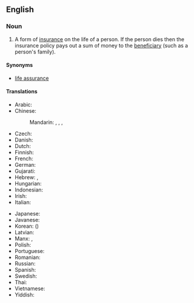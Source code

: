 ==English==
{{wikipedia}}

===Noun===
{{en-noun|-|s}}

# {{lb|en|insurance}} A form of [[insurance]] on the life of a person. If the person dies then the insurance policy pays out a sum of money to the [[beneficiary]] (such as a person's family).

====Synonyms====
* [[life assurance]]

====Translations====
{{trans-top|form of insurance}}
* Arabic: {{t|ar|تَأْمِين عَلَى اَلْحَيَاة|m}}
* Chinese:
*: Mandarin: {{t+|cmn|人壽保險|sc=Hani}}, {{t+|cmn|人寿保险|tr=rénshòu bǎoxiǎn|sc=Hani}}, {{t|cmn|生命保險|sc=Hani}}, {{t|cmn|生命保险|tr=shēngmìng bǎoxiǎn|sc=Hani}}
* Czech: {{t|cs|životní pojištění|n}}
* Danish: {{t|da|livsforsikring|c}}
* Dutch: {{t+|nl|levensverzekering|f}}
* Finnish: {{t+|fi|henkivakuutus}}
* French: {{t+|fr|assurance-vie|f}}
* German: {{t+|de|Lebensversicherung|f}}
* Gujarati: {{t|gu|જીવન વીમો}}
* Hebrew: {{t|he|ביטוח חיים}}, {{t|he|בטחון חי|m|sc=Hebr}}
* Hungarian: {{t+|hu|életbiztosítás}}
* Indonesian: {{t-check|id|[[asuransi]] [[jiwa]]}} <!-- was "[[asuransi]] [[jiwa]]" - assumed sum-of-parts; if an idiom, remove the wikilinks to the individual words. see [[User:Kephir/gadgets/xte#Translation_fixing]] -->
* Irish: {{t|ga|árachas saoil|m}}
* Italian: {{t|it|assicurazione sulla vita|f}}
{{trans-mid}}
* Japanese: {{t+|ja|生命保険|tr=せいめいほけん, seimei-hoken|sc=Jpan}}
* Javanese: {{t|jv|ꦠꦔ꧀ꦒꦸꦁꦗꦶꦮ|tr=[[tanggung jiwa]]|sc=Java}}
* Korean: {{t+|ko|생명보험|tr=saengmyeong boheom}} ({{t+|ko|生命保險|sc=Hani}})
* Latvian: {{t|lv|dzīvības apdrošināšana|f}}
* Manx: {{t-check|gv|urrysaght heihill|f}}, {{t-check|gv|urryssaght seihill|f}}
* Polish: {{t+|pl|ubezpieczenie na życie|n}}
* Portuguese: {{t|pt|seguro de vida|m}}
* Romanian: {{t|ro|asigurare de viață}}
* Russian: {{t|ru|страхова́ние жи́зни|n}}
* Spanish: {{t|es|seguro de vida|m}}
* Swedish: {{t|sv|livförsäkring}}
* Thai: {{t|th|การประกันชีวิต|tr=gaan bpràgan cheewít}}
* Vietnamese: {{t|vi|bảo hiểm nhân thọ}}
* Yiddish: {{t|yi|לעבן פארזיכערונג|sc=Hebr|tr=lebn farzikherung|f}}
{{trans-bottom}}